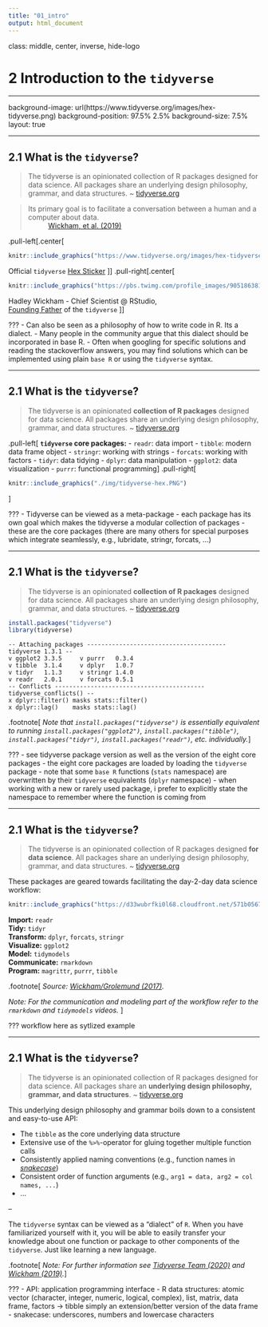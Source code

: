 ```yaml
---
title: "01_intro"
output: html_document
---
```


class: middle, center, inverse, hide-logo

# 2 Introduction to the `tidyverse`

---

background-image: url(https://www.tidyverse.org/images/hex-tidyverse.png)
background-position: 97.5% 2.5%
background-size: 7.5%
layout: true

---

## 2.1 What is the `tidyverse`?

> The tidyverse is an opinionated collection of R packages designed for data science. All packages share an underlying design philosophy, grammar, and data structures. ~ [tidyverse.org](https://www.tidyverse.org/)


> Its primary goal is to facilitate a conversation between a human and a computer about data.  
~ [Wickham, et al. (2019)](https://joss.theoj.org/papers/10.21105/joss.01686)

.pull-left[.center[
```r
knitr::include_graphics("https://www.tidyverse.org/images/hex-tidyverse.png")
```

Official `tidyverse` [Hex Sticker](https://github.com/rstudio/hex-stickers)
]]
.pull-right[.center[
```r
knitr::include_graphics("https://pbs.twimg.com/profile_images/905186381995147264/7zKAG5sY.jpg")
```

Hadley Wickham - Chief Scientist @ RStudio,  
[Founding Father](https://twitter.com/hadleywickham/status/959507805282582528?s=20) of the `tidyverse`
]]

???
- Can also be seen as a philosophy of how to write code in R. Its a dialect.
- Many people in the community argue that this dialect should be incorporated in base R.
- Often when googling for specific solutions and reading the stackoverflow answers, you may find solutions which can be implemented using plain `base R` or using the `tidyverse` syntax.

---

## 2.1 What is the `tidyverse`?

> The tidyverse is an opinionated **collection of R packages** designed for data science. All packages share an underlying design philosophy, grammar, and data structures. ~ [tidyverse.org](https://www.tidyverse.org/)

.pull-left[
**`tidyverse` core packages:**
- `readr`: data import
- `tibble`: modern data frame object
- `stringr`: working with strings
- `forcats`: working with factors
- `tidyr`: data tidying
- `dplyr`: data manipulation
- `ggplot2`: data visualization
- `purrr`: functional programming
]
.pull-right[
```r
knitr::include_graphics("./img/tidyverse-hex.PNG")
```
]

???
- Tidyverse can be viewed as a meta-package
- each package has its own goal which makes the tidyverse a modular collection of packages
- these are the core packages (there are many others for special purposes which integrate seamlessly, e.g., lubridate, stringr, forcats, ...)

---

## 2.1 What is the `tidyverse`?

> The tidyverse is an opinionated **collection of R packages** designed for data science. All packages share an underlying design philosophy, grammar, and data structures. ~ [tidyverse.org](https://www.tidyverse.org/)

```r
install.packages("tidyverse")
library(tidyverse)
```
```
-- Attaching packages --------------------------------------- tidyverse 1.3.1 --
v ggplot2 3.3.5     v purrr   0.3.4
v tibble  3.1.4     v dplyr   1.0.7
v tidyr   1.1.3     v stringr 1.4.0
v readr   2.0.1     v forcats 0.5.1
-- Conflicts ------------------------------------------ tidyverse_conflicts() --
x dplyr::filter() masks stats::filter()
x dplyr::lag()    masks stats::lag()
```

.footnote[
*Note that `install.packages("tidyverse")` is essentially equivalent to running `install.packages("ggplot2")`, `install.packages("tibble")`, `install.packages("tidyr")`, `install.packages("readr")`, etc. individually.*
]

???
- see tidyverse package version as well as the version of the eight core packages
- the eight core packages are loaded by loading the `tidyverse` package
- note that some `base R` functions (`stats` namespace) are overwritten by their `tidyverse` equivalents (`dplyr` namespace)
- when working with a new or rarely used package, i prefer to explicitly state the namespace to remember where the function is coming from 

---

## 2.1 What is the `tidyverse`?

> The tidyverse is an opinionated collection of R packages designed **for data science**. All packages share an underlying design philosophy, grammar, and data structures. ~ [tidyverse.org](https://www.tidyverse.org/)

These packages are geared towards facilitating the day-2-day data science workflow:

```r
knitr::include_graphics("https://d33wubrfki0l68.cloudfront.net/571b056757d68e6df81a3e3853f54d3c76ad6efc/32d37/diagrams/data-science.png")
```

**Import:** `readr`  
**Tidy:** `tidyr`  
**Transform:** `dplyr`, `forcats`, `stringr`  
**Visualize:** `ggplot2`  
**Model:** `tidymodels`  
**Communicate:** `rmarkdown`  
**Program:** `magrittr`, `purrr`, `tibble`

.footnote[
*Source: [Wickham/Grolemund (2017)](https://r4ds.had.co.nz/tidy-data.html).*

*Note: For the communication and modeling part of the workflow refer to the `rmarkdown` and `tidymodels` videos.*
]

???
workflow here as sytlized example

---

## 2.1 What is the `tidyverse`?

> The tidyverse is an opinionated collection of R packages designed for data science. All packages share an **underlying design philosophy, grammar, and data structures**. ~ [tidyverse.org](https://www.tidyverse.org/)

This underlying design philosophy and grammar boils down to a consistent and easy-to-use API:

- The `tibble` as the core underlying data structure
- Extensive use of the `%>%`-operator for gluing together multiple function calls
- Consistently applied naming conventions (e.g., function names in [*snakecase*](https://raw.githubusercontent.com/allisonhorst/stats-illustrations/master/other-stats-artwork/coding_cases.png))
- Consistent order of function arguments (e.g., `arg1 = data, arg2 = col names, ...`)
- ...

--

The `tidyverse` syntax can be viewed as a "dialect" of `R`. When you have familiarized yourself with it, you will be able to easily transfer your knowledge about one function or package to other components of the `tidyverse`. Just like learning a new language.

.footnote[
*Note: For further information see [Tidyverse Team (2020)](https://design.tidyverse.org/) and [Wickham (2019)](https://cran.r-project.org/web/packages/tidyverse/vignettes/manifesto.html).*
]

???
- API: application programming interface
- R data structures: atomic vector (character, integer, numeric, logical, complex), list, matrix, data frame, factors -> tibble simply an extension/better version of the data frame
- snakecase: underscores, numbers and lowercase characters
